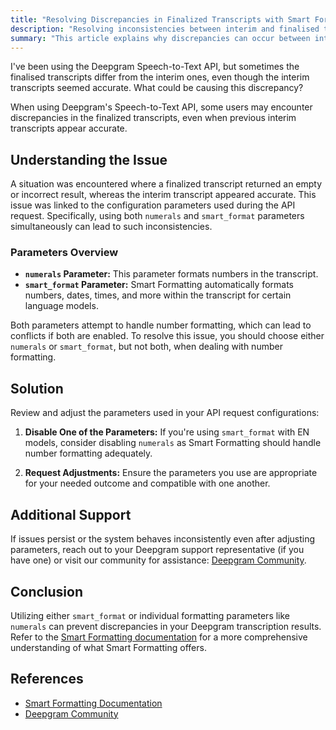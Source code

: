 ```yaml
---
title: "Resolving Discrepancies in Finalized Transcripts with Smart Formatting"
description: "Resolving inconsistencies between interim and finalised transcripts with Deepgram's Speech-to-Text API."
summary: "This article explains why discrepancies can occur between interim and finalised transcripts when using certain configuration parameters with Deepgram's Speech-to-Text API. It provides guidance on resolving these inconsistencies through proper parameter usage."
---
```


<CommunityQuestion>I've been using the Deepgram Speech-to-Text API, but sometimes the finalised transcripts differ from the interim ones, even though the interim transcripts seemed accurate. What could be causing this discrepancy?</CommunityQuestion>

When using Deepgram's Speech-to-Text API, some users may encounter discrepancies in the finalized transcripts, even when previous interim transcripts appear accurate.

## Understanding the Issue

A situation was encountered where a finalized transcript returned an empty or incorrect result, whereas the interim transcript appeared accurate. This issue was linked to the configuration parameters used during the API request. Specifically, using both `numerals` and `smart_format` parameters simultaneously can lead to such inconsistencies.

### Parameters Overview

- **`numerals` Parameter:** This parameter formats numbers in the transcript.
- **`smart_format` Parameter:** Smart Formatting automatically formats numbers, dates, times, and more within the transcript for certain language models.

Both parameters attempt to handle number formatting, which can lead to conflicts if both are enabled. To resolve this issue, you should choose either `numerals` or `smart_format`, but not both, when dealing with number formatting.

## Solution

Review and adjust the parameters used in your API request configurations:

1. **Disable One of the Parameters:** If you're using `smart_format` with EN models, consider disabling `numerals` as Smart Formatting should handle number formatting adequately.

2. **Request Adjustments:** Ensure the parameters you use are appropriate for your needed outcome and compatible with one another.

## Additional Support

If issues persist or the system behaves inconsistently even after adjusting parameters, reach out to your Deepgram support representative (if you have one) or visit our community for assistance: [Deepgram Community](https://discord.gg/deepgram).

## Conclusion

Utilizing either `smart_format` or individual formatting parameters like `numerals` can prevent discrepancies in your Deepgram transcription results. Refer to the [Smart Formatting documentation](https://developers.deepgram.com/docs/smart-format) for a more comprehensive understanding of what Smart Formatting offers.

## References
- [Smart Formatting Documentation](https://developers.deepgram.com/docs/smart-format)
- [Deepgram Community](https://discord.gg/deepgram)
